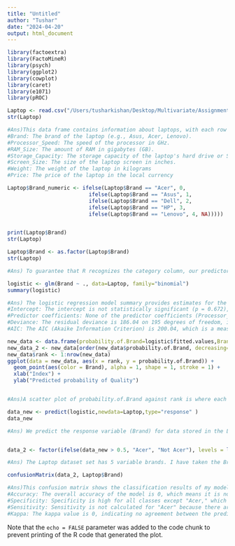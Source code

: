 ```yaml
---
title: "Untitled"
author: "Tushar"
date: "2024-04-20"
output: html_document
---
```


```r
library(factoextra)
library(FactoMineR)
library(psych)
library(ggplot2)
library(cowplot)
library(caret)
library(e1071)
library(pROC)

Laptop <- read.csv("/Users/tusharkishan/Desktop/Multivariate/Assignment\ 1/Laptop_price.csv")
str(Laptop)

#Ans)This data frame contains information about laptops, with each row representing a different laptop and each column representing a different attribute of the laptops. Here's what each variable represents:
#Brand: The brand of the laptop (e.g., Asus, Acer, Lenovo).
#Processor_Speed: The speed of the processor in GHz.
#RAM_Size: The amount of RAM in gigabytes (GB).
#Storage_Capacity: The storage capacity of the laptop's hard drive or SSD in gigabytes (GB).
#Screen_Size: The size of the laptop screen in inches.
#Weight: The weight of the laptop in kilograms
#Price: The price of the laptop in the local currency 

Laptop$Brand_numeric <- ifelse(Laptop$Brand == "Acer", 0,
                          ifelse(Laptop$Brand == "Asus", 1,
                          ifelse(Laptop$Brand == "Dell", 2,
                          ifelse(Laptop$Brand == "HP", 3,
                          ifelse(Laptop$Brand == "Lenovo", 4, NA)))))


print(Laptop$Brand)
str(Laptop)

Laptop$Brand <- as.factor(Laptop$Brand)
str(Laptop)

#Ans) To guarantee that R recognizes the category column, our predictor variable, we turn it into components. This transformation results in five levels for the factors.

logistic <- glm(Brand ~ ., data=Laptop, family="binomial")
summary(logistic)

#Ans) The logistic regression model summary provides estimates for the coefficients of the predictorsand the intercept.Here are some inferences based on the summary:
#Intercept: The intercept is not statistically significant (p = 0.672), indicating that when all predictors are zero, the log-odds of the response variable being in the "Brand" category is not significantly different from zero.
#Predictor coefficients: None of the predictor coefficients (Processor_Speed, RAM_Size, Storage_Capacity, Screen_Size, Weight, Price) are statistically significant (all p > 0.05), indicating that these variables do not have a significant impact on the log-odds of the response variable.
#Deviance: The residual deviance is 186.04 on 195 degrees of freedom, indicating that the model does not fit the data well. A lower deviance value indicates a better fit, but it should be interpreted in comparison to other models.
#AIC: The AIC (Akaike Information Criterion) is 200.04, which is a measure of the model's goodness of fit. Lower AIC values indicate better fitting models, but it should be compared with other models to determine the best one.

new_data <- data.frame(probability.of.Brand=logistic$fitted.values,Brand=Laptop$Brand)
new_data_2 <- new_data[order(new_data$probability.of.Brand, decreasing=FALSE),]
new_data$rank <- 1:nrow(new_data)
ggplot(data = new_data, aes(x = rank, y = probability.of.Brand)) +
  geom_point(aes(color = Brand), alpha = 1, shape = 1, stroke = 1) +
  xlab("Index") +
  ylab("Predicted probability of Quality")


#Ans)A scatter plot of probability.of.Brand against rank is where each point is colored based on the Brand variable.We can determine that the logistic regression assumptions are satisfied if there is no overlap.

data_new <- predict(logistic,newdata=Laptop,type="response" )
data_new

#Ans) We predict the response variable (Brand) for data stored in the Laptop dataset. The predicted probabilities of each level of the response variable (Brand) for each observation in the Laptop dataset is calculated.


data_2 <- factor(ifelse(data_new > 0.5, "Acer", "Not Acer"), levels = levels(Laptop$Brand))

#Ans) The Laptop dataset set has 5 variable brands. I have taken the Brand Acer as my reference brand. This reference choice is arbitrary and doesn't imply that Acer is more important or significant than the other brands; it simply serves as a baseline for comparison. Essentially, the above code categorizes the predicted probabilities into two groups based on whether they exceed the threshold of 0.5, with "Acer" indicating that the probability is high enough to predict an Acer brand and "Not Acer" indicating that it is not.

confusionMatrix(data_2, Laptop$Brand)

#Ans)This confusion matrix shows the classification results of my model compared to the actual laptop brands. The other brands have zero predictions.Here's a breakdown of the confusion matrix:
#Accuracy: The overall accuracy of the model is 0, which means it is not predicting any brand correctly.
#Specificity: Specificity is high for all classes except "Acer," which makes sense because the model is only predicting "Acer," resulting in high specificity for other classes (since it's correctly not predicting them).
#Sensitivity: Sensitivity is not calculated for "Acer" because there are no true positives for "Acer" in the predictions.
#Kappa: The kappa value is 0, indicating no agreement between the predictions and the actual labels.

```

Note that the `echo = FALSE` parameter was added to the code chunk to prevent printing of the R code that generated the plot.
